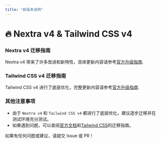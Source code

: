 ```yaml
---
title: "新版本说明"
---
```


# 🔥 Nextra v4 & Tailwind CSS v4

### Nextra v4 迁移指南

Nextra v4 带来了许多改进和新特性，具体更新内容请参考[官方升级指南](https://the-guild.dev/blog/nextra-4).

### Tailwind CSS v4 迁移指南

Tailwind CSS v4 进行了底层优化，完整更新内容请参考[官方升级指南](https://tailwindcss.com/docs/upgrade-guide).

### 其他注意事项

- 由于 `Nextra v4` 和 `Tailwind CSS v4` 都进行了底层优化，建议逐步迁移并在测试环境充分测试。
- 如果遇到问题，可以查阅[官方文档](https://nextra.site)和[Tailwind CSS](https://tailwindcss.com)的迁移指南。

如果有任何问题或建议，请提交 Issue 或 PR！
